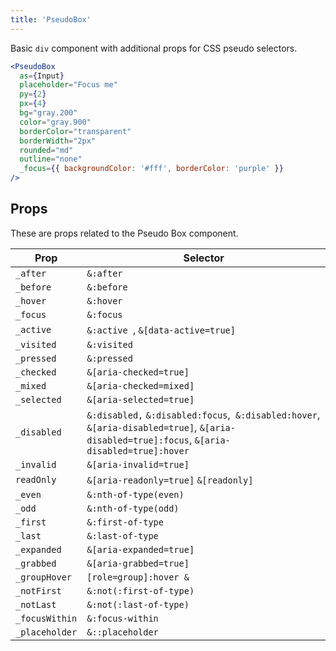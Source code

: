 ```yaml
---
title: 'PseudoBox'
---
```



Basic `div` component with additional props for CSS pseudo selectors.

```jsx live
<PseudoBox
  as={Input}
  placeholder="Focus me"
  py={2}
  px={4}
  bg="gray.200"
  color="gray.900"
  borderColor="transparent"
  borderWidth="2px"
  rounded="md"
  outline="none"
  _focus={{ backgroundColor: '#fff', borderColor: 'purple' }}
/>
```


## Props

These are props related to the Pseudo Box component.

|Prop|Selector|
| --- | --- |
| `_after` | `&:after `|
| `_before` | `&:before `|
| `_hover` | `&:hover `|
| `_focus` | `&:focus `|
| `_active` | `&:active `, `&[data-active=true]`|
| `_visited` | `&:visited `|
| `_pressed` | `&:pressed `|
| `_checked` | `&[aria-checked=true]`|
| `_mixed` | `&[aria-checked=mixed]`|
| `_selected` | `&[aria-selected=true]`|
| `_disabled` | `&:disabled,` `&:disabled:focus`,` &:disabled:hover`, `&[aria-disabled=true]`, `&[aria-disabled=true]:focus`, `&[aria-disabled=true]:hover` |
| `_invalid` | `&[aria-invalid=true]` |
| `readOnly` | `&[aria-readonly=true]` `&[readonly]`|
| `_even` | `&:nth-of-type(even)`|
| `_odd` | `&:nth-of-type(odd)`|
| `_first` | `&:first-of-type`|
| `_last` | `&:last-of-type`|
| `_expanded` | `&[aria-expanded=true]` |
| `_grabbed` | `&[aria-grabbed=true]` |
| `_groupHover` | `[role=group]:hover &` |
| `_notFirst` | `&:not(:first-of-type)`|
| `_notLast` | `&:not(:last-of-type)`|
| `_focusWithin` | `&:focus-within` |
| `_placeholder` | `&::placeholder` |